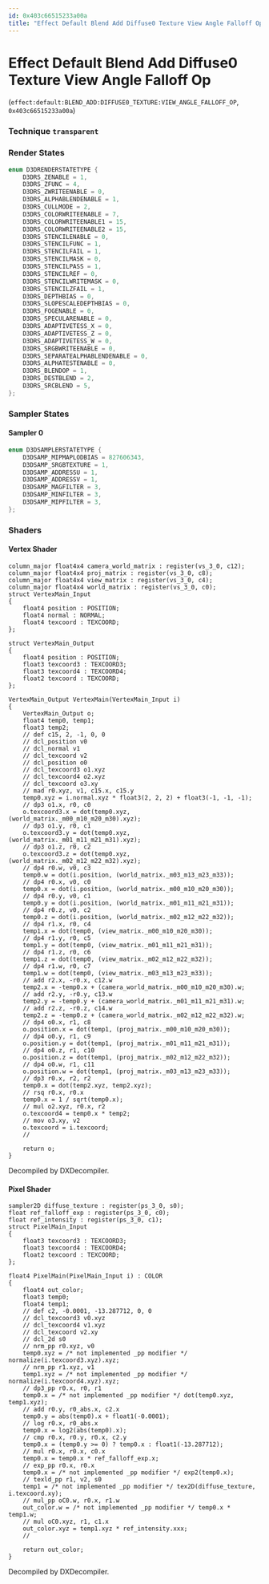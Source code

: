 ```yaml
---
id: 0x403c66515233a00a
title: "Effect Default Blend Add Diffuse0 Texture View Angle Falloff Op"
---
```


# Effect Default Blend Add Diffuse0 Texture View Angle Falloff Op
(`effect:default:BLEND_ADD:DIFFUSE0_TEXTURE:VIEW_ANGLE_FALLOFF_OP`, `0x403c66515233a00a`)

### Technique `transparent`
### Render States
```cpp
enum D3DRENDERSTATETYPE {
	D3DRS_ZENABLE = 1,
	D3DRS_ZFUNC = 4,
	D3DRS_ZWRITEENABLE = 0,
	D3DRS_ALPHABLENDENABLE = 1,
	D3DRS_CULLMODE = 2,
	D3DRS_COLORWRITEENABLE = 7,
	D3DRS_COLORWRITEENABLE1 = 15,
	D3DRS_COLORWRITEENABLE2 = 15,
	D3DRS_STENCILENABLE = 0,
	D3DRS_STENCILFUNC = 1,
	D3DRS_STENCILFAIL = 1,
	D3DRS_STENCILMASK = 0,
	D3DRS_STENCILPASS = 1,
	D3DRS_STENCILREF = 0,
	D3DRS_STENCILWRITEMASK = 0,
	D3DRS_STENCILZFAIL = 1,
	D3DRS_DEPTHBIAS = 0,
	D3DRS_SLOPESCALEDEPTHBIAS = 0,
	D3DRS_FOGENABLE = 0,
	D3DRS_SPECULARENABLE = 0,
	D3DRS_ADAPTIVETESS_X = 0,
	D3DRS_ADAPTIVETESS_Z = 0,
	D3DRS_ADAPTIVETESS_W = 0,
	D3DRS_SRGBWRITEENABLE = 0,
	D3DRS_SEPARATEALPHABLENDENABLE = 0,
	D3DRS_ALPHATESTENABLE = 0,
	D3DRS_BLENDOP = 1,
	D3DRS_DESTBLEND = 2,
	D3DRS_SRCBLEND = 5,
};
```
### Sampler States
#### Sampler 0
```cpp
enum D3DSAMPLERSTATETYPE {
	D3DSAMP_MIPMAPLODBIAS = 827606343,
	D3DSAMP_SRGBTEXTURE = 1,
	D3DSAMP_ADDRESSU = 1,
	D3DSAMP_ADDRESSV = 1,
	D3DSAMP_MAGFILTER = 3,
	D3DSAMP_MINFILTER = 3,
	D3DSAMP_MIPFILTER = 3,
};
```
### Shaders
#### Vertex Shader
```hlsl
column_major float4x4 camera_world_matrix : register(vs_3_0, c12);
column_major float4x4 proj_matrix : register(vs_3_0, c8);
column_major float4x4 view_matrix : register(vs_3_0, c4);
column_major float4x4 world_matrix : register(vs_3_0, c0);
struct VertexMain_Input
{
    float4 position : POSITION;
    float4 normal : NORMAL;
    float4 texcoord : TEXCOORD;
};

struct VertexMain_Output
{
    float4 position : POSITION;
    float3 texcoord3 : TEXCOORD3;
    float3 texcoord4 : TEXCOORD4;
    float2 texcoord : TEXCOORD;
};

VertexMain_Output VertexMain(VertexMain_Input i)
{
    VertexMain_Output o;
    float4 temp0, temp1;
    float3 temp2;
    // def c15, 2, -1, 0, 0
    // dcl_position v0
    // dcl_normal v1
    // dcl_texcoord v2
    // dcl_position o0
    // dcl_texcoord3 o1.xyz
    // dcl_texcoord4 o2.xyz
    // dcl_texcoord o3.xy
    // mad r0.xyz, v1, c15.x, c15.y
    temp0.xyz = i.normal.xyz * float3(2, 2, 2) + float3(-1, -1, -1);
    // dp3 o1.x, r0, c0
    o.texcoord3.x = dot(temp0.xyz, (world_matrix._m00_m10_m20_m30).xyz);
    // dp3 o1.y, r0, c1
    o.texcoord3.y = dot(temp0.xyz, (world_matrix._m01_m11_m21_m31).xyz);
    // dp3 o1.z, r0, c2
    o.texcoord3.z = dot(temp0.xyz, (world_matrix._m02_m12_m22_m32).xyz);
    // dp4 r0.w, v0, c3
    temp0.w = dot(i.position, (world_matrix._m03_m13_m23_m33));
    // dp4 r0.x, v0, c0
    temp0.x = dot(i.position, (world_matrix._m00_m10_m20_m30));
    // dp4 r0.y, v0, c1
    temp0.y = dot(i.position, (world_matrix._m01_m11_m21_m31));
    // dp4 r0.z, v0, c2
    temp0.z = dot(i.position, (world_matrix._m02_m12_m22_m32));
    // dp4 r1.x, r0, c4
    temp1.x = dot(temp0, (view_matrix._m00_m10_m20_m30));
    // dp4 r1.y, r0, c5
    temp1.y = dot(temp0, (view_matrix._m01_m11_m21_m31));
    // dp4 r1.z, r0, c6
    temp1.z = dot(temp0, (view_matrix._m02_m12_m22_m32));
    // dp4 r1.w, r0, c7
    temp1.w = dot(temp0, (view_matrix._m03_m13_m23_m33));
    // add r2.x, -r0.x, c12.w
    temp2.x = -temp0.x + (camera_world_matrix._m00_m10_m20_m30).w;
    // add r2.y, -r0.y, c13.w
    temp2.y = -temp0.y + (camera_world_matrix._m01_m11_m21_m31).w;
    // add r2.z, -r0.z, c14.w
    temp2.z = -temp0.z + (camera_world_matrix._m02_m12_m22_m32).w;
    // dp4 o0.x, r1, c8
    o.position.x = dot(temp1, (proj_matrix._m00_m10_m20_m30));
    // dp4 o0.y, r1, c9
    o.position.y = dot(temp1, (proj_matrix._m01_m11_m21_m31));
    // dp4 o0.z, r1, c10
    o.position.z = dot(temp1, (proj_matrix._m02_m12_m22_m32));
    // dp4 o0.w, r1, c11
    o.position.w = dot(temp1, (proj_matrix._m03_m13_m23_m33));
    // dp3 r0.x, r2, r2
    temp0.x = dot(temp2.xyz, temp2.xyz);
    // rsq r0.x, r0.x
    temp0.x = 1 / sqrt(temp0.x);
    // mul o2.xyz, r0.x, r2
    o.texcoord4 = temp0.x * temp2;
    // mov o3.xy, v2
    o.texcoord = i.texcoord;
    // 

    return o;
}
```
Decompiled by DXDecompiler.
#### Pixel Shader
```hlsl
sampler2D diffuse_texture : register(ps_3_0, s0);
float ref_falloff_exp : register(ps_3_0, c0);
float ref_intensity : register(ps_3_0, c1);
struct PixelMain_Input
{
    float3 texcoord3 : TEXCOORD3;
    float3 texcoord4 : TEXCOORD4;
    float2 texcoord : TEXCOORD;
};

float4 PixelMain(PixelMain_Input i) : COLOR
{
    float4 out_color;
    float3 temp0;
    float4 temp1;
    // def c2, -0.0001, -13.287712, 0, 0
    // dcl_texcoord3 v0.xyz
    // dcl_texcoord4 v1.xyz
    // dcl_texcoord v2.xy
    // dcl_2d s0
    // nrm_pp r0.xyz, v0
    temp0.xyz = /* not implemented _pp modifier */ normalize(i.texcoord3.xyz).xyz;
    // nrm_pp r1.xyz, v1
    temp1.xyz = /* not implemented _pp modifier */ normalize(i.texcoord4.xyz).xyz;
    // dp3_pp r0.x, r0, r1
    temp0.x = /* not implemented _pp modifier */ dot(temp0.xyz, temp1.xyz);
    // add r0.y, r0_abs.x, c2.x
    temp0.y = abs(temp0).x + float1(-0.0001);
    // log r0.x, r0_abs.x
    temp0.x = log2(abs(temp0).x);
    // cmp r0.x, r0.y, r0.x, c2.y
    temp0.x = (temp0.y >= 0) ? temp0.x : float1(-13.287712);
    // mul r0.x, r0.x, c0.x
    temp0.x = temp0.x * ref_falloff_exp.x;
    // exp_pp r0.x, r0.x
    temp0.x = /* not implemented _pp modifier */ exp2(temp0.x);
    // texld_pp r1, v2, s0
    temp1 = /* not implemented _pp modifier */ tex2D(diffuse_texture, i.texcoord.xy);
    // mul_pp oC0.w, r0.x, r1.w
    out_color.w = /* not implemented _pp modifier */ temp0.x * temp1.w;
    // mul oC0.xyz, r1, c1.x
    out_color.xyz = temp1.xyz * ref_intensity.xxx;
    // 

    return out_color;
}
```
Decompiled by DXDecompiler.
